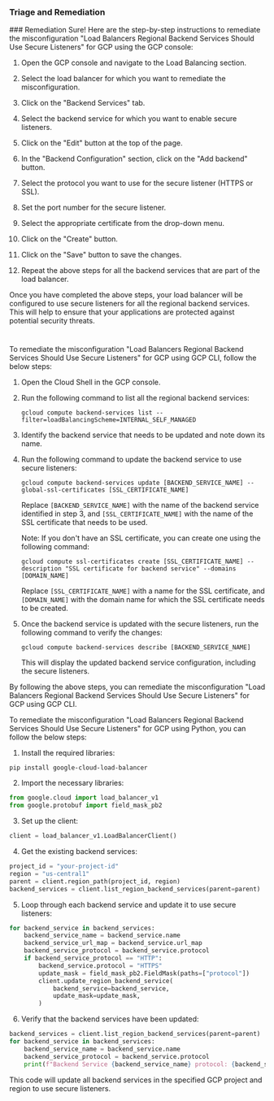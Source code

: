 
### Triage and Remediation
<Tabs>
<Tab title='Remediation'>
### Remediation

<AccordionGroup>
<Accordion title='Using Console' defaultOpen='true'>
Sure! Here are the step-by-step instructions to remediate the misconfiguration "Load Balancers Regional Backend Services Should Use Secure Listeners" for GCP using the GCP console:

1. Open the GCP console and navigate to the Load Balancing section.

2. Select the load balancer for which you want to remediate the misconfiguration.

3. Click on the "Backend Services" tab.

4. Select the backend service for which you want to enable secure listeners.

5. Click on the "Edit" button at the top of the page.

6. In the "Backend Configuration" section, click on the "Add backend" button.

7. Select the protocol you want to use for the secure listener (HTTPS or SSL).

8. Set the port number for the secure listener.

9. Select the appropriate certificate from the drop-down menu.

10. Click on the "Create" button.

11. Click on the "Save" button to save the changes.

12. Repeat the above steps for all the backend services that are part of the load balancer.

Once you have completed the above steps, your load balancer will be configured to use secure listeners for all the regional backend services. This will help to ensure that your applications are protected against potential security threats.

#
</Accordion>

<Accordion title='Using CLI'>
To remediate the misconfiguration "Load Balancers Regional Backend Services Should Use Secure Listeners" for GCP using GCP CLI, follow the below steps:

1. Open the Cloud Shell in the GCP console.

2. Run the following command to list all the regional backend services:

   `gcloud compute backend-services list --filter=loadBalancingScheme=INTERNAL_SELF_MANAGED`

3. Identify the backend service that needs to be updated and note down its name.

4. Run the following command to update the backend service to use secure listeners:

   `gcloud compute backend-services update [BACKEND_SERVICE_NAME] --global-ssl-certificates [SSL_CERTIFICATE_NAME]`

   Replace `[BACKEND_SERVICE_NAME]` with the name of the backend service identified in step 3, and `[SSL_CERTIFICATE_NAME]` with the name of the SSL certificate that needs to be used.

   Note: If you don't have an SSL certificate, you can create one using the following command:

   `gcloud compute ssl-certificates create [SSL_CERTIFICATE_NAME] --description "SSL certificate for backend service" --domains [DOMAIN_NAME]`

   Replace `[SSL_CERTIFICATE_NAME]` with a name for the SSL certificate, and `[DOMAIN_NAME]` with the domain name for which the SSL certificate needs to be created.

5. Once the backend service is updated with the secure listeners, run the following command to verify the changes:

   `gcloud compute backend-services describe [BACKEND_SERVICE_NAME]`

   This will display the updated backend service configuration, including the secure listeners.

By following the above steps, you can remediate the misconfiguration "Load Balancers Regional Backend Services Should Use Secure Listeners" for GCP using GCP CLI.
</Accordion>

<Accordion title='Using Python'>
To remediate the misconfiguration "Load Balancers Regional Backend Services Should Use Secure Listeners" for GCP using Python, you can follow the below steps:

1. Install the required libraries:
```
pip install google-cloud-load-balancer
```

2. Import the necessary libraries:
```python
from google.cloud import load_balancer_v1
from google.protobuf import field_mask_pb2
```

3. Set up the client:
```python
client = load_balancer_v1.LoadBalancerClient()
```

4. Get the existing backend services:
```python
project_id = "your-project-id"
region = "us-central1"
parent = client.region_path(project_id, region)
backend_services = client.list_region_backend_services(parent=parent)
```

5. Loop through each backend service and update it to use secure listeners:
```python
for backend_service in backend_services:
    backend_service_name = backend_service.name
    backend_service_url_map = backend_service.url_map
    backend_service_protocol = backend_service.protocol
    if backend_service_protocol == "HTTP":
        backend_service.protocol = "HTTPS"
        update_mask = field_mask_pb2.FieldMask(paths=["protocol"])
        client.update_region_backend_service(
            backend_service=backend_service,
            update_mask=update_mask,
        )
```

6. Verify that the backend services have been updated:
```python
backend_services = client.list_region_backend_services(parent=parent)
for backend_service in backend_services:
    backend_service_name = backend_service.name
    backend_service_protocol = backend_service.protocol
    print(f"Backend Service {backend_service_name} protocol: {backend_service_protocol}")
```

This code will update all backend services in the specified GCP project and region to use secure listeners.
</Accordion>

</AccordionGroup>
</Tab>
</Tabs>
